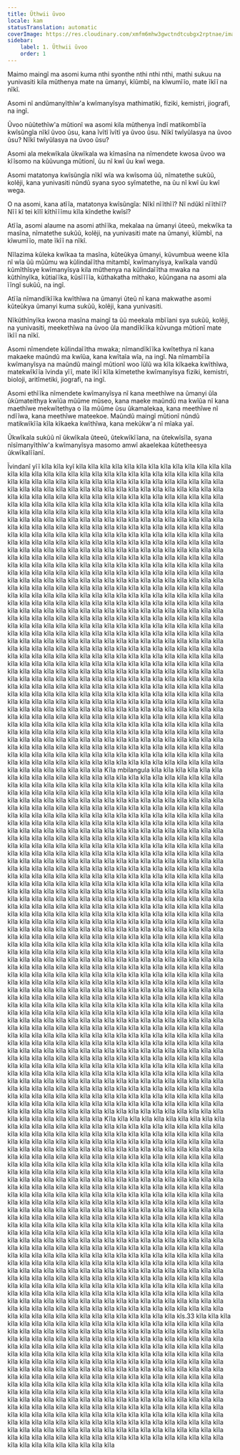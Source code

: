 ```yaml
---
title: Ũthwii ũvoo
locale: kam
statusTranslation: automatic
coverImage: https://res.cloudinary.com/xmfm6mhw3gwctndtcubgx2rptnae/image/upload/v1740337243/small_cover_educacion_fundamental_a051170f1c.webp
sidebar:
    label: 1. Ũthwii ũvoo
    order: 1
---
```

Maimo maingĩ ma asomi kuma nthi syonthe nthi nthi nthi, mathi sukuu na yunivasiti kila mũthenya mate na ũmanyi, kĩũmbĩ, na kĩwumĩĩo, mate ĩkĩĩ na nĩkĩ.

Asomi nĩ andũmanyĩthĩw'a kwĩmanyĩsya mathimatiki, fiziki, kemistri, jiografi, na ingĩ.

Ũvoo nũũtethĩw'a mũtionĩ wa asomi kila mũthenya ĩndĩ matikombĩĩa kwĩsũngĩa nĩkĩ ũvoo ũsu, kana ĩvĩtĩ ĩvĩtĩ ya ũvoo ũsu. Nĩkĩ twĩyũlasya na ũvoo ũsu? Nĩkĩ twĩyũlasya na ũvoo ũsu?

Asomi ala mekwĩkala ũkwĩkala wa kĩmasĩna na nĩmendete kwosa ũvoo wa kĩĩsomo na kũũvunga mũtionĩ, ũu nĩ kwĩ ũu kwĩ wega.

Asomi matatonya kwĩsũngĩa nĩkĩ wĩa wa kwĩsoma ũũ, nĩmatethe sukũũ, kolẽji, kana yunivasiti nũndũ syana syoo syĩmatethe, na ũu nĩ kwĩ ũu kwĩ wega.

O na asomi, kana atĩĩa, matatonya kwĩsũngĩa: Nĩkĩ nĩĩthĩĩ? Nĩ ndũkĩ nĩĩthĩĩ? Nĩĩ kĩ tei kĩlĩ kĩthĩĩĩmu kĩla kĩndethe kwĩsĩ?

Atĩĩa, asomi alaume na asomi athĩĩka, mekalaa na ũmanyi ũteeũ, mekwĩka ta masĩna, nĩmatethe sukũũ, kolẽji, na yunivasiti mate na ũmanyi, kĩũmbĩ, na kĩwumĩĩo, mate ĩkĩĩ na nĩkĩ.

Nĩlazima kũleka kwĩkaa ta masĩna, kũteũkya ũmanyi, kũvumbua weene kĩla nĩ wĩa ũũ mũũmu wa kũlindaĩĩtha mitambĩ, kwĩmanyĩsya, kwĩkala vandũ kũmĩthĩsye kwĩmanyĩsya kila mũthenya na kũlindaĩĩtha mwaka na kũthĩnyĩka, kũtiaĩĩka, kũsĩĩĩĩa, kũthakatha mĩthako, kũũngana na asomi ala ĩĩngĩ sukũũ, na ingĩ.

Atĩĩa nĩmandĩkĩĩka kwĩthĩwa na ũmanyi ũteũ nĩ kana makwathe asomi kũteũkya ũmanyi kuma sukũũ, kolẽji, kana yunivasiti.

Nĩkũthĩnyĩka kwona masĩna maingĩ ta ũũ meekala mbĩĩani sya sukũũ, kolẽji, na yunivasiti, meekethĩwa na ũvoo ũla mandĩkĩĩka kũvunga mũtionĩ mate ĩkĩĩ na nĩkĩ.

Asomi nĩmendete kũlindaĩĩtha mwaka; nĩmandĩkĩĩka kwĩtethya nĩ kana makaeke maũndũ ma kwĩũa, kana kwĩtaĩa wĩa, na ingĩ. Na nĩmambĩĩa kwĩmanyĩsya na maũndũ maingĩ mũtionĩ woo ĩũlũ wa kĩla kĩkaeka kwĩthĩwa, matekwĩkĩĩa ĩvinda yĩĩ, mate ĩkĩĩ kĩla kĩmetethe kwĩmanyĩsya fiziki, kemistri, bioloji, aritĩmetiki, jiografi, na ingĩ.

Asomi ethĩĩka nĩmendete kwĩmanyĩsya nĩ kana meethĩwe na ũmanyi ũla ũkũmateithya kwĩũa mũũme mũseo, kana maeke maũndũ ma kwĩũa nĩ kana maethĩwe mekwĩtethya o ĩla mũũme ũsu ũkamalekaa, kana meethĩwe nĩ ndĩĩwa, kana meethĩwe mateekoe. Maũndũ maingĩ mũtionĩ nũndũ matikwĩkĩĩa kĩla kĩkaeka kwĩthĩwa, kana mekũkw'a nĩ mĩaka yaĩ.

Ũkwĩkala sukũũ nĩ ũkwĩkala ũteeũ, ũtekwĩkĩĩana, na ũtekwĩsĩla, syana nĩsĩmanyĩthĩw'a kwĩmanyĩsya masomo amwĩ akaelekaa kũtetheesya ũkwĩkalĩĩanĩ.

Ĩvindanĩ yĩĩ kĩla kĩla kyĩ kĩla kĩla kĩla kĩla kĩla kĩla kĩla kĩla kĩla kĩla kĩla kĩla kĩla kĩla kĩla kĩla kĩla kĩla kĩla kĩla kĩla kĩla kĩla kĩla kĩla kĩla kĩla kĩla kĩla kĩla kĩla kĩla kĩla kĩla kĩla kĩla kĩla kĩla kĩla kĩla kĩla kĩla kĩla kĩla kĩla kĩla kĩla kĩla kĩla kĩla kĩla kĩla kĩla kĩla kĩla kĩla kĩla kĩla kĩla kĩla kĩla kĩla kĩla kĩla kĩla kĩla kĩla kĩla kĩla kĩla kĩla kĩla kĩla kĩla kĩla kĩla kĩla kĩla kĩla kĩla kĩla kĩla kĩla kĩla kĩla kĩla kĩla kĩla kĩla kĩla kĩla kĩla kĩla kĩla kĩla kĩla kĩla kĩla kĩla kĩla kĩla kĩla kĩla kĩla kĩla kĩla kĩla kĩla kĩla kĩla kĩla kĩla kĩla kĩla kĩla kĩla kĩla kĩla kĩla kĩla kĩla kĩla kĩla kĩla kĩla kĩla kĩla kĩla kĩla kĩla kĩla kĩla kĩla kĩla kĩla kĩla kĩla kĩla kĩla kĩla kĩla kĩla kĩla kĩla kĩla kĩla kĩla kĩla kĩla kĩla kĩla kĩla kĩla kĩla kĩla kĩla kĩla kĩla kĩla kĩla kĩla kĩla kĩla kĩla kĩla kĩla kĩla kĩla kĩla kĩla kĩla kĩla kĩla kĩla kĩla kĩla kĩla kĩla kĩla kĩla kĩla kĩla kĩla kĩla kĩla kĩla kĩla kĩla kĩla kĩla kĩla kĩla kĩla kĩla kĩla kĩla kĩla kĩla kĩla kĩla kĩla kĩla kĩla kĩla kĩla kĩla kĩla kĩla kĩla kĩla kĩla kĩla kĩla kĩla kĩla kĩla kĩla kĩla kĩla kĩla kĩla kĩla kĩla kĩla kĩla kĩla kĩla kĩla kĩla kĩla kĩla kĩla kĩla kĩla kĩla kĩla kĩla kĩla kĩla kĩla kĩla kĩla kĩla kĩla kĩla kĩla kĩla kĩla kĩla kĩla kĩla kĩla kĩla kĩla kĩla kĩla kĩla kĩla kĩla kĩla kĩla kĩla kĩla kĩla kĩla kĩla kĩla kĩla kĩla kĩla kĩla kĩla kĩla kĩla kĩla kĩla kĩla kĩla kĩla kĩla kĩla kĩla kĩla kĩla kĩla kĩla kĩla kĩla kĩla kĩla kĩla kĩla kĩla kĩla kĩla kĩla kĩla kĩla kĩla kĩla kĩla kĩla kĩla kĩla kĩla kĩla kĩla kĩla kĩla kĩla kĩla kĩla kĩla kĩla kĩla kĩla kĩla kĩla kĩla kĩla kĩla kĩla kĩla kĩla kĩla kĩla kĩla kĩla kĩla kĩla kĩla kĩla kĩla kĩla kĩla kĩla kĩla kĩla kĩla kĩla kĩla kĩla kĩla kĩla kĩla kĩla kĩla kĩla kĩla kĩla kĩla kĩla kĩla kĩla kĩla kĩla kĩla kĩla kĩla kĩla kĩla kĩla kĩla kĩla kĩla kĩla kĩla kĩla kĩla kĩla kĩla kĩla kĩla kĩla kĩla kĩla kĩla kĩla kĩla kĩla kĩla kĩla kĩla kĩla kĩla kĩla kĩla kĩla kĩla kĩla kĩla kĩla kĩla kĩla kĩla kĩla kĩla kĩla kĩla kĩla kĩla kĩla kĩla kĩla kĩla kĩla kĩla kĩla kĩla kĩla kĩla kĩla kĩla kĩla kĩla kĩla kĩla kĩla kĩla kĩla kĩla kĩla kĩla kĩla kĩla kĩla kĩla kĩla kĩla kĩla kĩla kĩla kĩla kĩla kĩla kĩla kĩla kĩla kĩla kĩla kĩla kĩla kĩla kĩla kĩla kĩla kĩla kĩla kĩla kĩla kĩla kĩla kĩla kĩla kĩla kĩla kĩla kĩla kĩla kĩla kĩla kĩla kĩla kĩla kĩla kĩla kĩla kĩla kĩla kĩla kĩla kĩla kĩla kĩla kĩla kĩla kĩla kĩla kĩla kĩla kĩla kĩla kĩla kĩla kĩla kĩla kĩla kĩla kĩla kĩla kĩla kĩla kĩla kĩla kĩla kĩla kĩla kĩla kĩla kĩla kĩla kĩla kĩla kĩla kĩla kĩla kĩla kĩla kĩla kĩla kĩla kĩla kĩla kĩla kĩla kĩla kĩla kĩla kĩla kĩla kĩla kĩla kĩla kĩla kĩla kĩla kĩla kĩla kĩla kĩla kĩla kĩla kĩla kĩla kĩla kĩla kĩla kĩla kĩla kĩla kĩla kĩla kĩla kĩla kĩla kĩla kĩla kĩla kĩla kĩla kĩla kĩla kĩla kĩla kĩla kĩla kĩla kĩla kĩla kĩla kĩla kĩla kĩla kĩla kĩla kĩla kĩla kĩla kĩla kĩla kĩla kĩla kĩla kĩla kĩla kĩla kĩla kĩla kĩla kĩla kĩla kĩla kĩla kĩla kĩla kĩla kĩla kĩla kĩla kĩla kĩla kĩla kĩla kĩla kĩla kĩla kĩla kĩla kĩla kĩla kĩla kĩla kĩla kĩla kĩla kĩla kĩla kĩla kĩla kĩla kĩla kĩla kĩla kĩla kĩla kĩla kĩla kĩla kĩla kĩla kĩla kĩla kĩla kĩla kĩla kĩla kĩla kĩla kĩla kĩla kĩla kĩla kĩla kĩla kĩla kĩla kĩla kĩla kĩla kĩla kĩla kĩla kĩla kĩla kĩla kĩla kĩla kĩla kĩla kĩla kĩla kĩla kĩla kĩla kĩla kĩla kĩla kĩla kĩla kĩla kĩla kĩla kĩla kĩla kĩla kĩla kĩla kĩla kĩla kĩla kĩla kĩla kĩla kĩla kĩla kĩla kĩla kĩla kĩla kĩla kĩla kĩla kĩla kĩla kĩla kĩla kĩla kĩla kĩla kĩla kĩla kĩla kĩla kĩla kĩla kĩla kĩla kĩla kĩla kĩla kĩla kĩla kĩla kĩla kĩla kĩla kĩla kĩla kĩla kĩla kĩla kĩla kĩla kĩla kĩla kĩla kĩla kĩla kĩla kĩla kĩla kĩla kĩla Kĩla mbilangula kĩla kĩla kĩla kĩla kĩla kĩla kĩla kĩla kĩla kĩla kĩla kĩla kĩla kĩla kĩla kĩla kĩla kĩla kĩla kĩla kĩla kĩla kĩla kĩla kĩla kĩla kĩla kĩla kĩla kĩla kĩla kĩla kĩla kĩla kĩla kĩla kĩla kĩla kĩla kĩla kĩla kĩla kĩla kĩla kĩla kĩla kĩla kĩla kĩla kĩla kĩla kĩla kĩla kĩla kĩla kĩla kĩla kĩla kĩla kĩla kĩla kĩla kĩla kĩla kĩla kĩla kĩla kĩla kĩla kĩla kĩla kĩla kĩla kĩla kĩla kĩla kĩla kĩla kĩla kĩla kĩla kĩla kĩla kĩla kĩla kĩla kĩla kĩla kĩla kĩla kĩla kĩla kĩla kĩla kĩla kĩla kĩla kĩla kĩla kĩla kĩla kĩla kĩla kĩla kĩla kĩla kĩla kĩla kĩla kĩla kĩla kĩla kĩla kĩla kĩla kĩla kĩla kĩla kĩla kĩla kĩla kĩla kĩla kĩla kĩla kĩla kĩla kĩla kĩla kĩla kĩla kĩla kĩla kĩla kĩla kĩla kĩla kĩla kĩla kĩla kĩla kĩla kĩla kĩla kĩla kĩla kĩla kĩla kĩla kĩla kĩla kĩla kĩla kĩla kĩla kĩla kĩla kĩla kĩla kĩla kĩla kĩla kĩla kĩla kĩla kĩla kĩla kĩla kĩla kĩla kĩla kĩla kĩla kĩla kĩla kĩla kĩla kĩla kĩla kĩla kĩla kĩla kĩla kĩla kĩla kĩla kĩla kĩla kĩla kĩla kĩla kĩla kĩla kĩla kĩla kĩla kĩla kĩla kĩla kĩla kĩla kĩla kĩla kĩla kĩla kĩla kĩla kĩla kĩla kĩla kĩla kĩla kĩla kĩla kĩla kĩla kĩla kĩla kĩla kĩla kĩla kĩla kĩla kĩla kĩla kĩla kĩla kĩla kĩla kĩla kĩla kĩla kĩla kĩla kĩla kĩla kĩla kĩla kĩla kĩla kĩla kĩla kĩla kĩla kĩla kĩla kĩla kĩla kĩla kĩla kĩla kĩla kĩla kĩla kĩla kĩla kĩla kĩla kĩla kĩla kĩla kĩla kĩla kĩla kĩla kĩla kĩla kĩla kĩla kĩla kĩla kĩla kĩla kĩla kĩla kĩla kĩla kĩla kĩla kĩla kĩla kĩla kĩla kĩla kĩla kĩla kĩla kĩla kĩla kĩla kĩla kĩla kĩla kĩla kĩla kĩla kĩla kĩla kĩla kĩla kĩla kĩla kĩla kĩla kĩla kĩla kĩla kĩla kĩla kĩla kĩla kĩla kĩla kĩla kĩla kĩla kĩla kĩla kĩla kĩla kĩla kĩla kĩla kĩla kĩla kĩla kĩla kĩla kĩla kĩla kĩla kĩla kĩla kĩla kĩla kĩla kĩla kĩla kĩla kĩla kĩla kĩla kĩla kĩla kĩla kĩla kĩla kĩla kĩla kĩla kĩla kĩla kĩla kĩla kĩla kĩla kĩla kĩla kĩla kĩla kĩla kĩla kĩla kĩla kĩla kĩla kĩla kĩla kĩla kĩla kĩla kĩla kĩla kĩla kĩla kĩla kĩla kĩla kĩla kĩla kĩla kĩla kĩla kĩla kĩla kĩla kĩla kĩla kĩla kĩla kĩla kĩla kĩla kĩla kĩla kĩla kĩla kĩla kĩla kĩla kĩla kĩla kĩla kĩla kĩla kĩla kĩla kĩla kĩla kĩla kĩla kĩla kĩla kĩla kĩla kĩla kĩla kĩla kĩla kĩla kĩla kĩla kĩla kĩla kĩla kĩla kĩla kĩla kĩla kĩla kĩla kĩla kĩla kĩla kĩla kĩla kĩla kĩla kĩla kĩla kĩla kĩla kĩla kĩla kĩla kĩla kĩla kĩla kĩla kĩla kĩla kĩla kĩla kĩla kĩla kĩla kĩla kĩla kĩla kĩla kĩla kĩla kĩla kĩla kĩla kĩla kĩla kĩla kĩla kĩla kĩla kĩla kĩla kĩla kĩla kĩla kĩla kĩla kĩla kĩla kĩla kĩla kĩla kĩla kĩla kĩla kĩla kĩla kĩla kĩla kĩla kĩla kĩla kĩla kĩla kĩla kĩla kĩla kĩla kĩla kĩla kĩla kĩla kĩla kĩla kĩla kĩla kĩla kĩla kĩla kĩla kĩla kĩla kĩla kĩla kĩla kĩla kĩla kĩla kĩla kĩla kĩla kĩla kĩla kĩla kĩla kĩla kĩla kĩla kĩla kĩla kĩla kĩla kĩla kĩla kĩla kĩla kĩla kĩla kĩla kĩla kĩla kĩla kĩla kĩla kĩla kĩla kĩla kĩla kĩla kĩla kĩla kĩla kĩla kĩla kĩla kĩla kĩla kĩla kĩla kĩla kĩla kĩla kĩla kĩla kĩla kĩla kĩla kĩla kĩla kĩla kĩla kĩla kĩla kĩla kĩla kĩla kĩla kĩla kĩla kĩla kĩla kĩla kĩla kĩla kĩla kĩla kĩla kĩla kĩla kĩla kĩla kĩla kĩla kĩla kĩla kĩla kĩla kĩla kĩla kĩla kĩla kĩla kĩla kĩla kĩla kĩla kĩla kĩla kĩla kĩla kĩla kĩla kĩla kĩla kĩla kĩla kĩla kĩla kĩla kĩla kĩla kĩla kĩla kĩla kĩla kĩla kĩla kĩla kĩla kĩla kĩla kĩla kĩla kĩla kĩla kĩla kĩla kĩla kĩla kĩla kĩla kĩla kĩla kĩla kĩla kĩla kĩla kĩla kĩla kĩla kĩla kĩla kĩla kĩla kĩla kĩla kĩla kĩla kĩla kĩla kĩla kĩla kĩla kĩla kĩla kĩla kĩla kĩla kĩla kĩla kĩla kĩla kĩla kĩla kĩla kĩla kĩla kĩla kĩla kĩla kĩla kĩla kĩla kĩla kĩla kĩla kĩla kĩla kĩla kĩla kĩla kĩla kĩla kĩla kĩla kĩla kĩla kĩla kĩla kĩla kĩla kĩla kĩla kĩla kĩla kĩla kĩla kĩla kĩla kĩla kĩla kĩla kĩla kĩla kĩla kĩla kĩla kĩla kĩla kĩla kĩla kĩla kĩla kĩla kĩla kĩla kĩla kĩla kĩla kĩla kĩla kĩla kĩla kĩla kĩla kĩla kĩla kĩla kĩla kĩla kĩla kĩla kĩla kĩla kĩla kĩla kĩla kĩla kĩla kĩla kĩla kĩla kĩla kĩla kĩla kĩla kĩla kĩla kĩla kĩla kĩla kĩla kĩla kĩla kĩla kĩla kĩla kĩla kĩla kĩla kĩla kĩla kĩla kĩla kĩla kĩla kĩla kĩla kĩla kĩla kĩla kĩla kĩla kĩla kĩla kĩla kĩla kĩla kĩla kĩla kĩla kĩla kĩla kĩla kĩla kĩla kĩla kĩla kĩla kĩla kĩla kĩla kĩla kĩla kĩla kĩla kĩla kĩla kĩla kĩla kĩla kĩla kĩla kĩla kĩla kĩla kĩla kĩla kĩla kĩla kĩla kĩla kĩla Kĩla kĩla kĩla kĩla kĩla kĩla kĩla kĩla kĩla kĩla kĩla kĩla kĩla kĩla kĩla kĩla kĩla kĩla kĩla kĩla kĩla kĩla kĩla kĩla kĩla kĩla kĩla kĩla kĩla kĩla kĩla kĩla kĩla kĩla kĩla kĩla kĩla kĩla kĩla kĩla kĩla kĩla kĩla kĩla kĩla kĩla kĩla kĩla kĩla kĩla kĩla kĩla kĩla kĩla kĩla kĩla kĩla kĩla kĩla kĩla kĩla kĩla kĩla kĩla kĩla kĩla kĩla kĩla kĩla kĩla kĩla kĩla kĩla kĩla kĩla kĩla kĩla kĩla kĩla kĩla kĩla kĩla kĩla kĩla kĩla kĩla kĩla kĩla kĩla kĩla kĩla kĩla kĩla kĩla kĩla kĩla kĩla kĩla kĩla kĩla kĩla kĩla kĩla kĩla kĩla kĩla kĩla kĩla kĩla kĩla kĩla kĩla kĩla kĩla kĩla kĩla kĩla kĩla kĩla kĩla kĩla kĩla kĩla kĩla kĩla kĩla kĩla kĩla kĩla kĩla kĩla kĩla kĩla kĩla kĩla kĩla kĩla kĩla kĩla kĩla kĩla kĩla kĩla kĩla kĩla kĩla kĩla kĩla kĩla kĩla kĩla kĩla kĩla kĩla kĩla kĩla kĩla kĩla kĩla kĩla kĩla kĩla kĩla kĩla kĩla kĩla kĩla kĩla kĩla kĩla kĩla kĩla kĩla kĩla kĩla kĩla kĩla kĩla kĩla kĩla kĩla kĩla kĩla kĩla kĩla kĩla kĩla kĩla kĩla kĩla kĩla kĩla kĩla kĩla kĩla kĩla kĩla kĩla kĩla kĩla kĩla kĩla kĩla kĩla kĩla kĩla kĩla kĩla kĩla kĩla kĩla kĩla kĩla kĩla kĩla kĩla kĩla kĩla kĩla kĩla kĩla kĩla kĩla kĩla kĩla kĩla kĩla kĩla kĩla kĩla kĩla kĩla kĩla kĩla kĩla kĩla kĩla kĩla kĩla kĩla kĩla kĩla kĩla kĩla kĩla kĩla kĩla kĩla kĩla kĩla kĩla kĩla kĩla kĩla kĩla kĩla kĩla kĩla kĩla kĩla kĩla kĩla kĩla kĩla kĩla kĩla kĩla kĩla kĩla kĩla kĩla kĩla kĩla kĩla kĩla kĩla kĩla kĩla kĩla kĩla kĩla kĩla kĩla kĩla kĩla kĩla kĩla kĩla kĩla kĩla kĩla kĩla kĩla kĩla kĩla kĩla kĩla kĩla kĩla kĩla kĩla kĩla kĩla kĩla kĩla kĩla kĩla kĩla kĩla kĩla kĩla kĩla kĩla kĩla kĩla kĩla kĩla kĩla kĩla kĩla kĩla kĩla kĩla kĩla kĩla kĩla kĩla kĩla kĩla kĩla kĩla kĩla kĩla kĩla kĩla kĩla kĩla kĩla kĩla kĩla kĩla kĩla kĩla kĩla kĩla kĩla kĩla kĩla kĩla kĩla kĩla kĩla kĩla kĩla kĩla kĩla kĩla kĩla kĩla kĩla kĩla kĩla kĩla kĩla kĩla kĩla kĩla kĩla kĩla kĩla kĩla kĩla kĩla kĩla kĩla kĩla kĩla kĩla kĩla kĩla kĩla kĩla kĩla kĩla kĩla kĩla kĩla kĩla kĩla kĩla kĩla kĩla kĩla kĩla kĩla kĩla kĩla kĩla kĩla kĩla kĩla kĩla kĩla kĩla kĩla kĩla kĩla kĩla kĩla kĩla kĩla kĩla kĩla kĩla kĩla kĩla kĩla kĩla kĩla kĩla kĩla kĩla kĩla kĩla kĩla kĩla kĩla kĩla kĩla kĩla kĩla kĩla kĩla kĩla kĩla kĩla kĩla kĩla kĩla kĩla kĩla kĩla kĩla kĩla kĩla kĩla kĩla kĩla kĩla kĩla kĩla kĩla kĩla kĩla kĩla kĩla kĩla kĩla kĩla kĩla kĩla kĩla kĩla kĩla kĩla kĩla kĩla kĩla kĩla kĩla kĩla kĩla kĩla kĩla kĩs.33 kĩla kĩla kĩla kĩla kĩla kĩla kĩla kĩla kĩla kĩla kĩla kĩla kĩla kĩla kĩla kĩla kĩla kĩla kĩla kĩla kĩla kĩla kĩla kĩla kĩla kĩla kĩla kĩla kĩla kĩla kĩla kĩla kĩla kĩla kĩla kĩla kĩla kĩla kĩla kĩla kĩla kĩla kĩla kĩla kĩla kĩla kĩla kĩla kĩla kĩla kĩla kĩla kĩla kĩla kĩla kĩla kĩla kĩla kĩla kĩla kĩla kĩla kĩla kĩla kĩla kĩla kĩla kĩla kĩla kĩla kĩla kĩla kĩla kĩla kĩla kĩla kĩla kĩla kĩla kĩla kĩla kĩla kĩla kĩla kĩla kĩla kĩla kĩla kĩla kĩla kĩla kĩla kĩla kĩla kĩla kĩla kĩla kĩla kĩla kĩla kĩla kĩla kĩla kĩla kĩla kĩla kĩla kĩla kĩla kĩla kĩla kĩla kĩla kĩla kĩla kĩla kĩla kĩla kĩla kĩla kĩla kĩla kĩla kĩla kĩla kĩla kĩla kĩla kĩla kĩla kĩla kĩla kĩla kĩla kĩla kĩla kĩla kĩla kĩla kĩla kĩla kĩla kĩla kĩla kĩla kĩla kĩla kĩla kĩla kĩla kĩla kĩla kĩla kĩla kĩla kĩla kĩla kĩla kĩla kĩla kĩla kĩla kĩla kĩla kĩla kĩla kĩla kĩla kĩla kĩla kĩla kĩla kĩla kĩla kĩla kĩla kĩla kĩla kĩla kĩla kĩla kĩla kĩla kĩla kĩla kĩla kĩla kĩla kĩla kĩla kĩla kĩla kĩla kĩla kĩla kĩla kĩla kĩla kĩla kĩla kĩla kĩla kĩla kĩla kĩla kĩla kĩla kĩla kĩla kĩla kĩla kĩla kĩla kĩla kĩla kĩla kĩla kĩla kĩla kĩla kĩla kĩla kĩla kĩla kĩla kĩla kĩla kĩla kĩla kĩla kĩla kĩla kĩla kĩla kĩla kĩla kĩla kĩla kĩla kĩla kĩla kĩla kĩla kĩla kĩla kĩla kĩla kĩla kĩla kĩla kĩla kĩla kĩla kĩla kĩla kĩla kĩla kĩla kĩla kĩla kĩla kĩla kĩla kĩla kĩla kĩla kĩla kĩla kĩla kĩla kĩla kĩla kĩla kĩla kĩla kĩla kĩla kĩla kĩla kĩla kĩla kĩla kĩla kĩla kĩla kĩla kĩla kĩla kĩla kĩla kĩla kĩla kĩla kĩla kĩla kĩla kĩla kĩla kĩla kĩla
